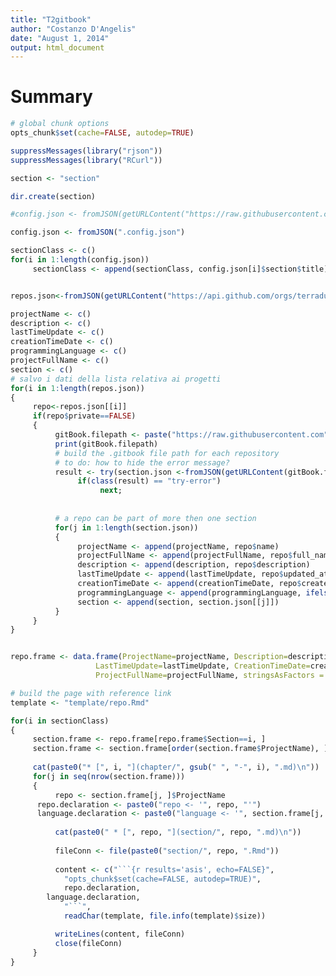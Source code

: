 ```yaml
---
title: "T2gitbook"
author: "Costanzo D'Angelis"
date: "August 1, 2014"
output: html_document
---
```


# Summary

```r
# global chunk options
opts_chunk$set(cache=FALSE, autodep=TRUE)
```

```r
suppressMessages(library("rjson"))
suppressMessages(library("RCurl"))     

section <- "section"

dir.create(section)

#config.json <- fromJSON(getURLContent("https://raw.githubusercontent.com/fabricebrito/gitbook-oss-t2/master/src/main/doc/.config.json", ssl.verifypeer = FALSE, useragent = "R"))

config.json <- fromJSON(".config.json")

sectionClass <- c()
for(i in 1:length(config.json))
     sectionClass <- append(sectionClass, config.json[i]$section$title)


repos.json<-fromJSON(getURLContent("https://api.github.com/orgs/terradue/repos?per_page=1000", ssl.verifypeer = FALSE, useragent = "R"))

projectName <- c()
description <- c()
lastTimeUpdate <- c()
creationTimeDate <- c()
programmingLanguage <- c()
projectFullName <- c()
section <- c()
# salvo i dati della lista relativa ai progetti
for(i in 1:length(repos.json))
{
     repo<-repos.json[[i]]
     if(repo$private==FALSE)
     {
          gitBook.filepath <- paste("https://raw.githubusercontent.com", repo$full_name, "master/.gitbook",sep="/")
          print(gitBook.filepath)
          # build the .gitbook file path for each repository
          # to do: how to hide the error message?
          result <- try(section.json <-fromJSON(getURLContent(gitBook.filepath, ssl.verifypeer = FALSE, useragent = "R")));
               if(class(result) == "try-error") 
                    next;
          
          
          # a repo can be part of more then one section
          for(j in 1:length(section.json))
          {
               projectName <- append(projectName, repo$name)
               projectFullName <- append(projectFullName, repo$full_name)
               description <- append(description, repo$description)
               lastTimeUpdate <- append(lastTimeUpdate, repo$updated_at)
               creationTimeDate <- append(creationTimeDate, repo$created_at)
               programmingLanguage <- append(programmingLanguage, ifelse(length(repo$language)>0,repo$language,"")) 
               section <- append(section, section.json[[j]])  
          }
     }
}


repo.frame <- data.frame(ProjectName=projectName, Description=description, ProgrammingLanguage=programmingLanguage,
                   LastTimeUpdate=lastTimeUpdate, CreationTimeDate=creationTimeDate, Section=section,
                   ProjectFullName=projectFullName, stringsAsFactors = FALSE)

# build the page with reference link 
template <- "template/repo.Rmd"

for(i in sectionClass)
{
     section.frame <- repo.frame[repo.frame$Section==i, ]
     section.frame <- section.frame[order(section.frame$ProjectName), ]
      
     cat(paste0("* [", i, "](chapter/", gsub(" ", "-", i), ".md)\n"))
     for(j in seq(nrow(section.frame)))
     {
      	  repo <- section.frame[j, ]$ProjectName 
	  repo.declaration <- paste0("repo <- '", repo, "'")
	  language.declaration <- paste0("language <- '", section.frame[j, ]$ProgrammingLanguage, "'")	
	       
          cat(paste0(" * [", repo, "](section/", repo, ".md)\n"))
          
          fileConn <- file(paste0("section/", repo, ".Rmd"))   
          
          content <- c("```{r results='asis', echo=FALSE}",
            "opts_chunk$set(cache=FALSE, autodep=TRUE)",
            repo.declaration,
	    language.declaration, 
            "```",
            readChar(template, file.info(template)$size)) 

          writeLines(content, fileConn)
          close(fileConn)     
     }
}
```

